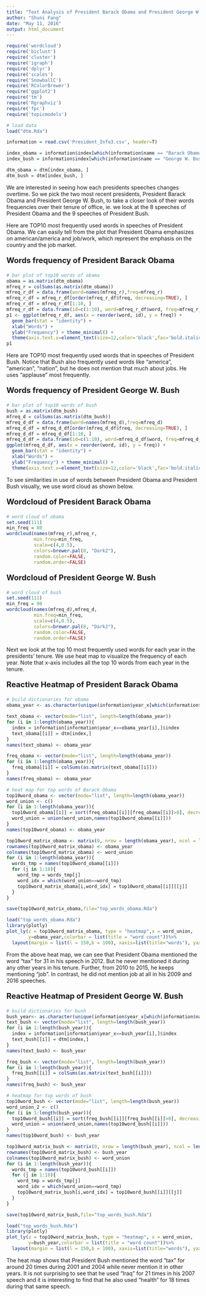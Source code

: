 ```yaml
---
title: "Text Analysis of President Barack Obama and President George W. Bush"
author: "Shuni Fang"
date: "May 11, 2016"
output: html_document
---
```


```r
require('wordcloud')
require('biclust')
require('cluster')
require('igraph') 
require('dplyr')
require('scales')
require('SnowballC')
require('RColorBrewer')
require('ggplot2')
require('tm')
require('Rgraphviz')
require('fpc')
require('topicmodels')

# load data
load("dtm.Rda")

information = read.csv('President_Info3.csv', header=T)

index_obama = information$index[which(information$name == "Barack Obama")]
index_bush = information$index[which(information$name == "George W. Bush")]

dtm_obama = dtm[index_obama, ]
dtm_bush = dtm[index_bush, ]
```

We are interested in seeing how each presidents speeches changes overtime. So we pick the two most recent presidents, President Barack Obama and President George W. Bush, to take a closer look of their words frequencies over their tenure of office, ie. we look at the 8 speeches of President Obama and the 9 speeches of President Bush.

Here are TOP10 most frequently used words in speeches of President Obama.
We can easily tell from the plot that President Obama emphasizes on american/america and job/work, which represent the emphasis on the country and the job market.
<p style="text-align: left; font-size:20px; font-weight:bold;">Words frequency of President Barack Obama</p>

```r
# bar plot of top10 words of obama
obama = as.matrix(dtm_obama)
mfreq_r = colSums(as.matrix(dtm_obama))
mfreq_r_df = data.frame(word=names(mfreq_r),freq=mfreq_r)
mfreq_r_df = mfreq_r_df[order(mfreq_r_df$freq, decreasing=TRUE), ]
mfreq_r_df = mfreq_r_df[1:10, ]
mfreq_r_df = data.frame(id=c(1:10), word=mfreq_r_df$word, freq=mfreq_r_df$freq)
p1 <- ggplot(mfreq_r_df, aes(x = reorder(word, id), y = freq)) +
  geom_bar(stat = "identity") +
  xlab("Words") +
  ylab("Frequency") + theme_minimal() +
  theme(axis.text.x=element_text(size=12,color='black',fac='bold.italic',angle=45,hjust=0.5))
p1
```

Here are TOP10 most frequently used words that in speeches of President Bush. Notice that Bush also frequently used words like "america", "american", "nation", but he does not mention that much about jobs. He uses "applause" most frequently.
<p style="text-align: left; font-size:20px; font-weight:bold;">Words frequency of President George W. Bush</p>
```r
# bar plot of top10 words of bush
bush = as.matrix(dtm_bush)
mfreq_d = colSums(as.matrix(dtm_bush))
mfreq_d_df = data.frame(word=names(mfreq_d),freq=mfreq_d)
mfreq_d_df = mfreq_d_df[order(mfreq_d_df$freq, decreasing=TRUE), ]
mfreq_d_df = mfreq_d_df[1:10, ]
mfreq_d_df = data.frame(id=c(1:10), word=mfreq_d_df$word, freq=mfreq_d_df$freq)
ggplot(mfreq_d_df, aes(x = reorder(word, id), y = freq)) +
  geom_bar(stat = "identity") +
  xlab("Words") +
  ylab("Frequency") + theme_minimal() +
  theme(axis.text.x=element_text(size=12,color='black',fac='bold.italic',angle=45,hjust=0.5))
```
To see similarities in use of words between President Obama and President Bush visually, we use word cloud as shown below.

<p style="text-align: left; font-size:20px; font-weight:bold;">Wordcloud of President Barack Obama</p>
```r
# word cloud of obama
set.seed(111)
min_freq = 80
wordcloud(names(mfreq_r),mfreq_r,
          min.freq=min_freq,
          scale=c(4,0.5),
          colors=brewer.pal(8, "Dark2"),
          random.color=FALSE, 
          random.order=FALSE)
```

<p style="text-align: left; font-size:20px; font-weight:bold;">Wordcloud of President George W. Bush</p>
```r
# word cloud of bush
set.seed(111)
min_freq = 90
wordcloud(names(mfreq_d),mfreq_d,
          min.freq=min_freq,
          scale=c(4,0.5),
          colors=brewer.pal(8, "Dark2"),
          random.color=FALSE, 
          random.order=FALSE)
```

Next we look at the top 10 most frequently used words for each year in the presidents' tenure. We use heat map to visualize the frequency of each year. Note that x-axis includes all the top 10 words from each year in the tenure.
<p style="text-align: left; font-size:20px; font-weight:bold;">Reactive Heatmap of President Barack Obama</p>
```r
# build dictionaries for obama
obama_year <- as.character(unique(information$year_x[which(information$name == "Barack Obama")]))

text_obama <- vector(mode="list", length=length(obama_year))
for (i in 1:length(obama_year)){
  index = information[information$year_x==obama_year[i],]$index
  text_obama[[i]] = dtm[index,]
}
names(text_obama) <- obama_year

freq_obama <- vector(mode="list", length=length(obama_year))
for (i in 1:length(obama_year)){
  freq_obama[[i]] = colSums(as.matrix(text_obama[[i]]))
}  
names(freq_obama) <- obama_year

# heat map for top words of Barack Obama 
top10word_obama <- vector(mode="list", length=length(obama_year))
word_union <- c()
for (i in 1:length(obama_year)){
  top10word_obama[[i]] = sort(freq_obama[[i]][freq_obama[[i]]>0], decreasing = T)[0:10]
  word_union = union(word_union,names(top10word_obama[[i]]))
}  
names(top10word_obama) <- obama_year

top10word_matrix_obama <- matrix(0, nrow = length(obama_year), ncol = length(word_union))
rownames(top10word_matrix_obama) <- obama_year
colnames(top10word_matrix_obama) <- word_union
for (i in 1:length(obama_year)){
  words_tmp = names(top10word_obama[[i]])
  for (j in 1:10){
    word_tmp = words_tmp[j]
    word_idx = which(word_union==word_tmp)
    top10word_matrix_obama[i,word_idx] = top10word_obama[[i]][[j]]
  }
}

save(top10word_matrix_obama,file="top_words_obama.Rda")

load("top_words_obama.Rda")
library(plotly)
plot_ly(z = top10word_matrix_obama, type = "heatmap",x = word_union,
        y=obama_year,colorbar = list(title = "word count"))%>%
  layout(margin = list(l = 150,b = 100), xaxis=list(title="words"), yaxis=list(title="Tenure of President Obama"), title = "Top words in President Obama's speeches")

```
From the above heat map, we can see that President Obama mentioned the word "tax" for 31 in his speech in 2012. But he never mentioned it during any other years in his tenure. Further, from 2010 to 2015, he keeps mentioning "job". In contrast, he did not mention job at all in his 2009 and 2016 speeches.

<p style="text-align: left; font-size:20px; font-weight:bold;">Reactive Heatmap of President George W. Bush</p>
```r
# build dictionaries for bush
bush_year<- as.character(unique(information$year_x[which(information$name == "George W. Bush")]))
text_bush <- vector(mode="list", length=length(bush_year))
for (i in 1:length(bush_year)){
  index = information[information$year_x==bush_year[i],]$index
  text_bush[[i]] = dtm[index,]
}
names(text_bush) <- bush_year

freq_bush <- vector(mode="list", length=length(bush_year))
for (i in 1:length(bush_year)){
  freq_bush[[i]] = colSums(as.matrix(text_bush[[i]]))
}  
names(freq_bush) <- bush_year

# heatmap for top words of bush 
top10word_bush <- vector(mode="list", length=length(bush_year))
word_union_2 <- c()
for (i in 1:length(bush_year)){
  top10word_bush[[i]] = sort(freq_bush[[i]][freq_bush[[i]]>0], decreasing = T)[0:10]
  word_union = union(word_union,names(top10word_bush[[i]]))
}  
names(top10word_bush) <- bush_year

top10word_matrix_bush <- matrix(0, nrow = length(bush_year), ncol = length(word_union))
rownames(top10word_matrix_bush) <- bush_year
colnames(top10word_matrix_bush) <- word_union
for (i in 1:length(bush_year)){
  words_tmp = names(top10word_bush[[i]])
  for (j in 1:10){
    word_tmp = words_tmp[j]
    word_idx = which(word_union==word_tmp)
    top10word_matrix_bush[i,word_idx] = top10word_bush[[i]][[j]]
  }
}

save(top10word_matrix_bush,file="top_words_bush.Rda")

load("top_words_bush.Rda")
library(plotly)
plot_ly(z = top10word_matrix_bush, type = "heatmap", x = word_union,
        y=bush_year,colorbar = list(title = "word count"))%>%
  layout(margin = list(l = 150,b = 100), xaxis=list(title="words"), yaxis=list(title="Tenure of President Bush"), title = "Top words in President Bush's speeches")

```
The heat map shows that President Bush mentioned the word "tax" for around 20 times during 2001 and 2004 while never mention it in other years. It is not surprising to see that he used "Iraq" for 21 times in his 2007 speech and it is interesting to find that he also used "health" for 18 times during that same speech.
